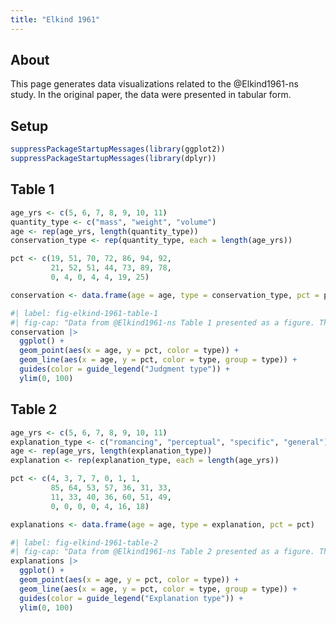 ```yaml
---
title: "Elkind 1961"
---
```


## About

This page generates data visualizations related to the @Elkind1961-ns study.
In the original paper, the data were presented in tabular form.

## Setup

```r
suppressPackageStartupMessages(library(ggplot2))
suppressPackageStartupMessages(library(dplyr))
```

## Table 1

```r
age_yrs <- c(5, 6, 7, 8, 9, 10, 11)
quantity_type <- c("mass", "weight", "volume")
age <- rep(age_yrs, length(quantity_type))
conservation_type <- rep(quantity_type, each = length(age_yrs))

pct <- c(19, 51, 70, 72, 86, 94, 92,
         21, 52, 51, 44, 73, 89, 78,
         0, 4, 0, 4, 4, 19, 25)

conservation <- data.frame(age = age, type = conservation_type, pct = pct)
```

```r
#| label: fig-elkind-1961-table-1
#| fig-cap: "Data from @Elkind1961-ns Table 1 presented as a figure. The percentages indicated are the percent of $n$=25 children who met the criterion for showing conservation for the indicated property type."
conservation |>
  ggplot() +
  geom_point(aes(x = age, y = pct, color = type)) +
  geom_line(aes(x = age, y = pct, color = type, group = type)) +
  guides(color = guide_legend("Judgment type")) +
  ylim(0, 100)
```

## Table 2

```r
age_yrs <- c(5, 6, 7, 8, 9, 10, 11)
explanation_type <- c("romancing", "perceptual", "specific", "general")
age <- rep(age_yrs, length(explanation_type))
explanation <- rep(explanation_type, each = length(age_yrs))

pct <- c(4, 3, 7, 7, 0, 1, 1,
         85, 64, 53, 57, 36, 31, 33,
         11, 33, 40, 36, 60, 51, 49,
         0, 0, 0, 0, 4, 16, 18)

explanations <- data.frame(age = age, type = explanation, pct = pct)
```

```r
#| label: fig-elkind-1961-table-2
#| fig-cap: "Data from @Elkind1961-ns Table 2 presented as a figure. The percentages indicated are the percent of $n$=25 children who provided explanations of the indicated type."
explanations |>
  ggplot() +
  geom_point(aes(x = age, y = pct, color = type)) +
  geom_line(aes(x = age, y = pct, color = type, group = type)) +
  guides(color = guide_legend("Explanation type")) +
  ylim(0, 100)
```
